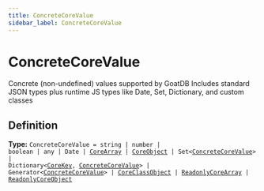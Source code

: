 ```yaml
---
title: ConcreteCoreValue
sidebar_label: ConcreteCoreValue
---
```


# ConcreteCoreValue

Concrete (non-undefined) values supported by GoatDB
Includes standard JSON types plus runtime JS types like Date, Set,
Dictionary, and custom classes

## Definition

**Type:** <code>ConcreteCoreValue = string | number | boolean | any | Date | [CoreArray](/api/types/corearray) | [CoreObject](/api/interfaces/coreobject) | Set&lt;[ConcreteCoreValue](/api/types/concretecorevalue)&gt; | Dictionary&lt;[CoreKey](/api/types/corekey), [ConcreteCoreValue](/api/types/concretecorevalue)&gt; | Generator&lt;[ConcreteCoreValue](/api/types/concretecorevalue)&gt; | [CoreClassObject](/api/types/coreclassobject) | [ReadonlyCoreArray](/api/types/readonlycorearray) | [ReadonlyCoreObject](/api/types/readonlycoreobject)</code>

